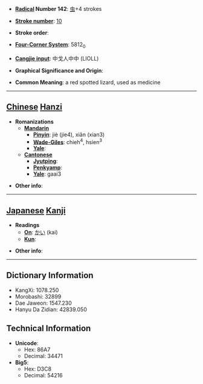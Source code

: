 * '''[[Wiktionary:Chinese radical index| Radical]] Number 142''': [[Wiktionary:Chinese radical index 虫|虫]]+4 strokes

* '''[[Wiktionary:Chinese total strokes index|Stroke number]]''': [[Wiktionary:Chinese total strokes index 10|10]]

* '''Stroke order''': 

* '''[[Wiktionary:Chinese four corner index|Four-Corner System]]''': 5812<sub>0</sub>

* '''[[Wiktionary:Chinese Cangjie index|Cangjie input]]''': 中戈人中中 (LIOLL)

* '''Graphical Significance and Origin''': 

* '''Common Meaning''': a red spotted lizard, used as medicine

----

== [[Chinese]] [[Hanzi]] ==

* '''Romanizations'''
** '''[[Mandarin]]'''
*** '''[[Pinyin]]''': jiè (jie4), xiǎn (xian3)
*** '''[[Wade-Giles]]''': chieh<sup>4</sup>, hsien<sup>3</sup>
*** '''[[Yale]]''': 
** '''[[Cantonese]]'''
*** '''[[Jyutping]]''':
*** '''[[Penkyamp]]''': 
*** '''[[Yale]]''': gaai3

* '''Other info''': 

----

== [[Japanese]] [[Kanji]] ==

* '''Readings'''
** '''[[On]]''': [[かい]] (kai)
** '''[[Kun]]''': 

* '''Other info''':  

----

== Dictionary Information ==

* KangXi: 1078.250
* Morobashi: 32899
* Dae Jaweon: 1547.230
* Hanyu Da Zidian: 42839.050

== Technical Information ==

* '''Unicode''':
** Hex: 86A7
** Decimal: 34471
* '''Big5''':
** Hex: D3C8
** Decimal: 54216